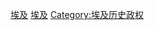 {{Catnav|頁面分類|社会|政治|政治制度|政体|君主制}}
{{Catnav|頁面分類|社会|政治|朝代}}
{{Catnav|頁面分類|历史|各國歷史|埃及历史}}

[[Category:君主制|埃及]]
[[Category:朝代|埃及]]
[[Category:埃及历史政权|Category:埃及历史政权]]